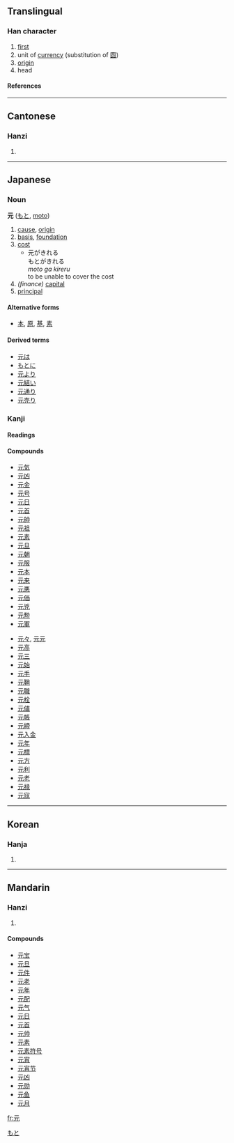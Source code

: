 ==Translingual==
===Han character===
{{Han char|rad=儿|as=02|sn=4|four=1021<sub>1</sub>|canj=一一山 (MMU)}}
# [[first]]
# unit of [[currency]] (substitution of [[圆]])
# [[origin]]
# head
====References====
{{Han ref|kx=0123.060|dkj=01340|dj=0258.030|hdz=10264.060|uh=5143|ud=20803|bh=A4B8|bd=42168}}
----
==Cantonese==
===Hanzi===
{{yue-hanzi|jyut=|y=yun4}}
# {{defn|Cantonese}}
----
== Japanese ==

===Noun===
[[Category:Japanese nouns|もと]]
'''元''' ([[もと]], [[moto]])
# [[cause]], [[origin]]
# [[basis]], [[foundation]]
# [[cost]]
#*元がきれる<br>もとがきれる<br>''moto ga kireru''<Br>to be unable to cover the cost
# ''(finance)'' [[capital]]
# [[principal]]
====Alternative forms====
*[[本]], [[原]], [[基]], [[素]]
====Derived terms====
*[[元は]]
*[[もとに]]
*[[元より]]
*[[元結い]]
*[[元通り]]
*[[元売り]]

===Kanji===
{{ja-kanji|grade=|rs=儿02}}
====Readings====
{{ja-readings|on=[[げん]] ([[gen]]), [[がん]] ([[gan]])|kun=[[もと]] ([[moto]]), [[こうべ]] ([[kōbe]])}}

====Compounds====
{{top2}}
*[[元気]]
*[[元凶]]
*[[元金]]
*[[元号]]
*[[元日]]
*[[元首]]
*[[元帥]]
*[[元祖]]
*[[元素]]
*[[元旦]]
*[[元朝]]
*[[元服]]
*[[元本]]
*[[元来]]
*[[元悪]]
*[[元価]]
*[[元兇]]
*[[元勲]]
*[[元軍]]
{{mid2}}
*[[元々]], [[元元]]
*[[元高]]
*[[元三]]
*[[元始]]
*[[元手]]
*[[元鞘]]
*[[元職]]
*[[元栓]]
*[[元値]]
*[[元帳]]
*[[元締]]
*[[元入金]]
*[[元年]]
*[[元標]]
*[[元方]]
*[[元利]]
*[[元老]]
*[[元禄]]
*[[元寇]]
{{bottom}}
----
==Korean==
===Hanja===
{{ko-hanja|hangeul=원|eumhun=으뜸|rv=won|mr=wŏn}}
# {{defn|Korean}}
----
==Mandarin==
===Hanzi===
{{cmn-hanzi|pin=[[rùi]] (rui4), [[yuán]] (yuan2), [[yuè]] (yue4)|wg=jui<sup>4</sup>, yüan<sup>2</sup>, yüeh<sup>4</sup>}}
# {{defn|Mandarin}}

====Compounds====
*[[元宝]]
*[[元旦]]
*[[元件]]
*[[元老]]
*[[元年]]
*[[元配]]
*[[元气]]
*[[元日]]
*[[元首]]
*[[元帅]]
*[[元素]]
*[[元素符号]]
*[[元宵]]
*[[元宵节]]
*[[元凶]]
*[[元勋]]
*[[元鱼]]
*[[元月]]

[[fr:元]]